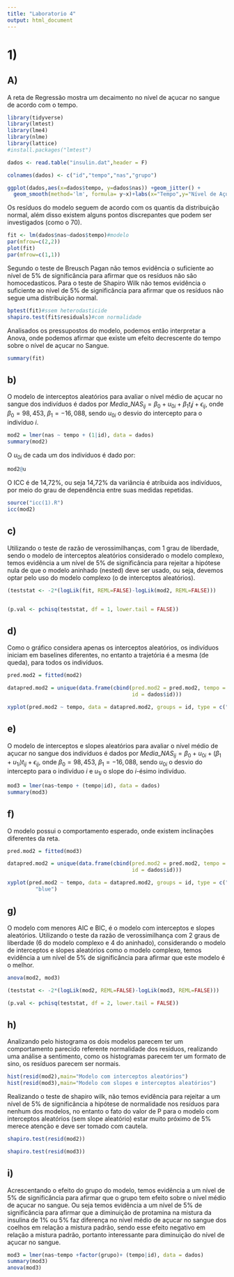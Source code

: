 ```yaml
---
title: "Laboratorio 4"
output: html_document
---
```


# 1)

## A)

A reta de Regressão mostra um decaimento no nível de açucar no sangue de acordo com o tempo.

```r
library(tidyverse)
library(lmtest)
library(lme4)
library(nlme)
library(lattice)
#install.packages("lmtest")

dados <- read.table("insulin.dat",header = F)

colnames(dados) <- c("id","tempo","nas","grupo")

ggplot(dados,aes(x=dados$tempo, y=dados$nas)) +geom_jitter() + 
  geom_smooth(method='lm', formula= y~x)+labs(x="Tempo",y="Nível de Açucar no Sangue")
```

Os resíduos do modelo seguem de acordo com os quantis da distribuição normal, além disso existem alguns pontos discrepantes que podem ser investigados (como o 70).

```r


fit <- lm(dados$nas~dados$tempo)#modelo
par(mfrow=c(2,2))
plot(fit)
par(mfrow=c(1,1))

```

Segundo o teste de Breusch Pagan não temos evidência o suficiente ao nível de 5% de significância para afirmar que os resíduos não são homocedasticos. Para o teste de Shapiro Wilk não temos evidência o suficiente ao nível de 5% de significância para afirmar que os resíduos não segue uma distribuição normal.

```r
bptest(fit)#ssem heterodasticide
shapiro.test(fit$residuals)#com normalidade
```

Analisados os pressupostos do modelo, podemos então interpretar a Anova, onde podemos afirmar que existe um efeito decrescente do tempo sobre o nível de açucar no Sangue.

```r
summary(fit)
```


## b)

O modelo de interceptos aleatórios para avaliar o nível médio de açucar no sangue dos indivíduos é dados por $Media\_NAS_{ij}=\beta_0+u_{0i}+\beta_1t_ij+\epsilon_{ij}$, onde $\beta_0=98,453$, $\beta_1=-16,088$, sendo $u_{0i}$ o desvio do intercepto para o indivíduo $i$. 

```r
mod2 = lmer(nas ~ tempo + (1|id), data = dados)
summary(mod2)

```

O $u_{0i}$ de cada um dos indivíduos é dado por: 

```r
mod2@u
```


O ICC é de 14,72%, ou seja 14,72% da variância é atríbuida aos indivíduos, por meio do grau de dependência entre suas medidas repetidas.

```r
source("icc(1).R")
icc(mod2)
```


## c)

Utilizando o teste de razão de verossimilhanças, com 1 grau de liberdade, sendo o modelo de interceptos aleatórios considerado o modelo complexo, temos evidência a um nível de 5% de significância para rejeitar a hipótese nula de que o modelo aninhado (nested) deve ser usado, ou seja, devemos optar pelo uso do modelo complexo (o de interceptos aleatórios).

```r


(teststat <- -2*(logLik(fit, REML=FALSE)-logLik(mod2, REML=FALSE)))


(p.val <- pchisq(teststat, df = 1, lower.tail = FALSE))

```



## d)

Como o gráfico considera apenas os interceptos aleatórios, os indivíduos iniciam em baselines diferentes, no entanto a trajetória é a mesma (de queda), para todos os indivíduos.

```r


pred.mod2 = fitted(mod2)

datapred.mod2 = unique(data.frame(cbind(pred.mod2 = pred.mod2, tempo = dados$tempo,
                                        id = dados$id)))

xyplot(pred.mod2 ~ tempo, data = datapred.mod2, groups = id, type = c("p", "l"), col =rainbow(252,alpha=0.5,))

```



## e)


O modelo de interceptos e slopes aleatórios para avaliar o nível médio de açucar no sangue dos indivíduos é dados por $Media\_NAS_{ij}=\beta_0+u_{0i}+(\beta_1+u_{1i})t_{ij}+\epsilon_{ij}$, onde $\beta_0=98,453$, $\beta_1=-16,088$, sendo $u_{0i}$ o desvio do intercepto para o indivíduo $i$ e $u_{1i}$ o slope do $i$-ésimo indivíduo. 

```r

mod3 = lmer(nas~tempo + (tempo|id), data = dados)
summary(mod3)

```



## f)

O modelo possui o comportamento esperado, onde existem inclinações diferentes da reta.

```r

pred.mod2 = fitted(mod3)

datapred.mod2 = unique(data.frame(cbind(pred.mod2 = pred.mod2, tempo = dados$tempo,
                                        id = dados$id)))

xyplot(pred.mod2 ~ tempo, data = datapred.mod2, groups = id, type = c("p", "l"), col =
         "blue")

```



## g)

O modelo com menores AIC e BIC, é o modelo com interceptos e slopes aleatórios. Utilizando o teste da razão de verossimilhança com 2 graus de liberdade (6 do modelo complexo e 4 do aninhado), considerando o modelo de interceptos e slopes aleatórios como o modelo complexo, temos evidência a um nível de 5% de significância para afirmar que este modelo é o melhor.

```r

anova(mod2, mod3)

(teststat <- -2*(logLik(mod2, REML=FALSE)-logLik(mod3, REML=FALSE)))

(p.val <- pchisq(teststat, df = 2, lower.tail = FALSE))

```



## h)

Analizando pelo histograma os dois modelos parecem ter um comportamento parecido referente normalidade dos resíduos, realizando uma análise a sentimento, como os histogramas parecem ter um formato de sino, os resíduos parecem ser normais.

```r
hist(resid(mod2),main="Modelo com interceptos aleatórios")
hist(resid(mod3),main="Modelo com slopes e interceptos aleatórios")
```


Realizando o teste de shapiro wilk, não temos evidência para rejeitar a um nível de 5% de significância a hipótese de normalidade nos resíduos para nenhum dos modelos, no entanto o fato do valor de P para o modelo com interceptos aleatórios (sem slope aleatório) estar muito próximo de 5% merece atenção e deve ser tomado com cautela.

```r
shapiro.test(resid(mod2))

shapiro.test(resid(mod3))
```


## i)

Acrescentando o efeito do grupo do modelo, temos evidência a um nível de 5% de significância para afirmar que o grupo tem efeito sobre o nível médio de açucar no sangue. Ou seja temos evidência a um nível de 5% de significância para afirmar que a diminuição de protamina na mistura da insulina de 1% ou 5% faz diferença no nível médio de açucar no sangue dos coelhos em relação a mistura padrão, sendo esse efeito negativo em relação a mistura padrão, portanto interessante para diminuição do nível de açucar no sangue.


```r
mod3 = lmer(nas~tempo +factor(grupo)+ (tempo|id), data = dados)
summary(mod3)
anova(mod3)
```

